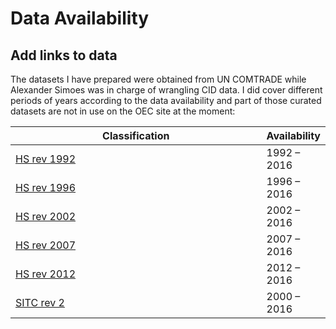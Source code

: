 # Data Availability

## Add links to data

The datasets I have prepared were obtained from UN COMTRADE while Alexander Simoes was in charge of wrangling CID data. I did cover different periods of years according to the data availability and part of those curated datasets are not in use on the OEC site at the moment:

|Classification                                                                                                   |Availability|
|-----------------------------------------------------------------------------------------------------------------|------------|
|[HS rev 1992](http://LINK.HERE)|1992 – 2016 |
|[HS rev 1996](http://LINK.HERE)|1996 – 2016 |
|[HS rev 2002](http://LINK.HERE)|2002 – 2016 |
|[HS rev 2007](http://LINK.HERE)|2007 – 2016 |
|[HS rev 2012](http://LINK.HERE)|2012 – 2016 |
|[SITC rev 2](http://LINK.HERE)|2000 – 2016 |
